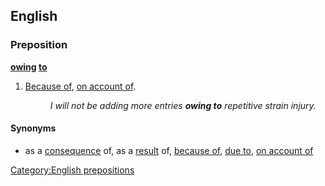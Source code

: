 ==English==
===Preposition===
'''[[owing]] [[to]]'''

#[[Because of]], [[on account of]].
#:''I will not be adding more entries '''owing to''' repetitive strain injury.''

====Synonyms====
*as a [[consequence]] of, as a [[result]] of, [[because of]], [[due to]], [[on account of]]

[[Category:English prepositions]]